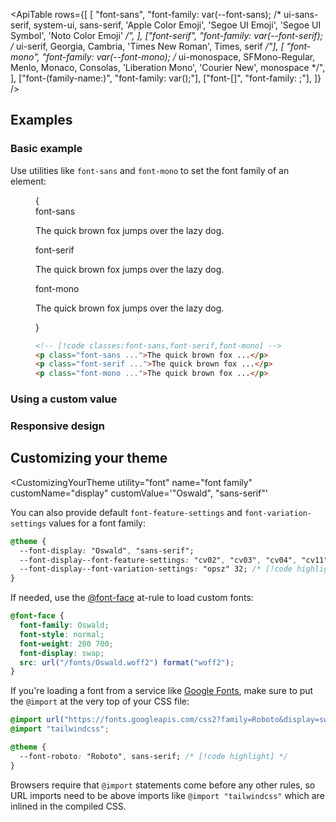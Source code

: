 

<ApiTable
  rows={[
    [
      "font-sans",
      "font-family: var(--font-sans); /* ui-sans-serif, system-ui, sans-serif, 'Apple Color Emoji', 'Segoe UI Emoji', 'Segoe UI Symbol', 'Noto Color Emoji' */",
    ],
    ["font-serif", "font-family: var(--font-serif); /* ui-serif, Georgia, Cambria, 'Times New Roman', Times, serif */"],
    [
      "font-mono",
      "font-family: var(--font-mono); /* ui-monospace, SFMono-Regular, Menlo, Monaco, Consolas, 'Liberation Mono', 'Courier New', monospace */",
    ],
    ["font-(family-name:<custom-property>)", "font-family: var(<custom-property>);"],
    ["font-[<value>]", "font-family: <value>;"],
  ]}
/>

## Examples

### Basic example

Use utilities like `font-sans` and `font-mono` to set the font family of an element:

<Figure>

<Example>
  {
    <div className="flex flex-col gap-8">
      <div>
        <span className="mb-3 font-mono text-sm font-medium text-gray-500 dark:text-gray-400">font-sans</span>
        <p className="font-sans text-lg font-medium text-gray-900 dark:text-gray-200">
          The quick brown fox jumps over the lazy dog.
        </p>
      </div>
      <div>
        <span className="mb-3 font-mono text-sm font-medium text-gray-500 dark:text-gray-400">font-serif</span>
        <p className="font-serif text-lg font-medium text-gray-900 dark:text-gray-200">
          The quick brown fox jumps over the lazy dog.
        </p>
      </div>
      <div>
        <span className="mb-3 font-mono text-sm font-medium text-gray-500 dark:text-gray-400">font-mono</span>
        <p className="font-mono text-lg font-medium text-gray-900 dark:text-gray-200">
          The quick brown fox jumps over the lazy dog.
        </p>
      </div>
    </div>
  }
</Example>

```html
<!-- [!code classes:font-sans,font-serif,font-mono] -->
<p class="font-sans ...">The quick brown fox ...</p>
<p class="font-serif ...">The quick brown fox ...</p>
<p class="font-mono ...">The quick brown fox ...</p>
```

</Figure>

### Using a custom value

<UsingACustomValue utility="font" name="font family" value="Open_Sans" element="p" />

### Responsive design

<ResponsiveDesign property="font-family" defaultClass="font-sans" featuredClass="font-serif" element="p" />

## Customizing your theme

<CustomizingYourTheme
  utility="font"
  name="font family"
  customName="display"
  customValue='"Oswald", "sans-serif"'
>

You can also provide default `font-feature-settings` and `font-variation-settings` values for a font family:

```css
@theme {
  --font-display: "Oswald", "sans-serif";
  --font-display--font-feature-settings: "cv02", "cv03", "cv04", "cv11"; /* [!code highlight] */
  --font-display--font-variation-settings: "opsz" 32; /* [!code highlight] */
}
```

If needed, use the [@font-face](https://developer.mozilla.org/en-US/docs/Web/CSS/@font-face) at-rule to load custom fonts:

```css
@font-face {
  font-family: Oswald;
  font-style: normal;
  font-weight: 200 700;
  font-display: swap;
  src: url("/fonts/Oswald.woff2") format("woff2");
}
```

If you're loading a font from a service like [Google Fonts](https://fonts.google.com/), make sure to put the `@import` at the very top of your CSS file:

```css
@import url("https://fonts.googleapis.com/css2?family=Roboto&display=swap"); /* [!code highlight] */
@import "tailwindcss";

@theme {
  --font-roboto: "Roboto", sans-serif; /* [!code highlight] */
}
```

Browsers require that `@import` statements come before any other rules, so URL imports need to be above imports like `@import "tailwindcss"` which are inlined in the compiled CSS.

</CustomizingYourTheme>
